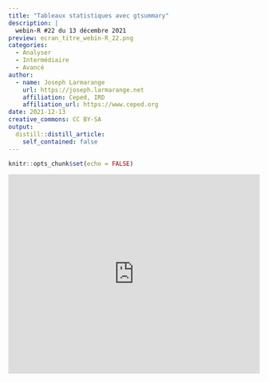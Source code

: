 ```yaml
---
title: "Tableaux statistiques avec gtsummary"
description: |
  webin-R #22 du 13 décembre 2021
preview: ecran_titre_webin-R_22.png
categories:
  - Analyser
  - Intermédiaire
  - Avancé
author:
  - name: Joseph Larmarange
    url: https://joseph.larmarange.net
    affiliation: Ceped, IRD
    affiliation_url: https://www.ceped.org
date: 2021-12-13
creative_commons: CC BY-SA
output:
  distill::distill_article:
    self_contained: false
---
```



```r
knitr::opts_chunk$set(echo = FALSE)
```

<iframe width="100%" height="400" src="https://www.youtube.com/embed/52AN4vHK3-c" frameborder="0" allow="accelerometer; autoplay; clipboard-write; encrypted-media; gyroscope; picture-in-picture" allowfullscreen></iframe>


